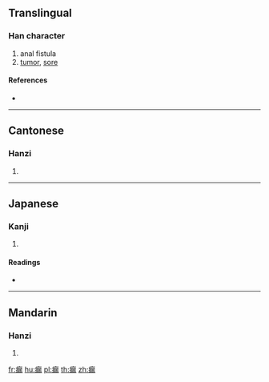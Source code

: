 {{character info/new}}
{{also|瘘}}
==Translingual==

===Han character===
{{Han char|rn=104|rad=疒|as=11|sn=16|four=00127|canj=KSMB}}

# anal fistula
# [[tumor]], [[sore]]

====References====
* {{Han ref|kx=0779.340|dkj=22466|dj=1189.190|hdz=42694.140|uh=763A|ud=30266|bh=BF62|bd=48994}}

----

==Cantonese==

===Hanzi===
{{yue-hanzi|jyut=|y=lau6|sim=瘘}}

# {{defn|lang=yue|sort=疒11}}

----

==Japanese==

===Kanji===
{{ja-kanji|grade=|rs=疒11}}

# {{defn|lang=ja|sort=疒11}}

====Readings====
* {{ja-readings|on=[[ろう]] (rō), [[る]] (ru)|kun=[[かさ]] (kasa), [[せむし]] (semushi), [[できもの]] (dekimono)|nanori=}}

----

==Mandarin==

===Hanzi===
{{cmn-hanzi|sim=瘘|pin=[[lòu]] ([[lou4]])|wg=lou<sup>4</sup>}}

# {{defn|lang=cmn|sort=疒11}}

[[fr:瘺]]
[[hu:瘺]]
[[pl:瘺]]
[[th:瘺]]
[[zh:瘺]]